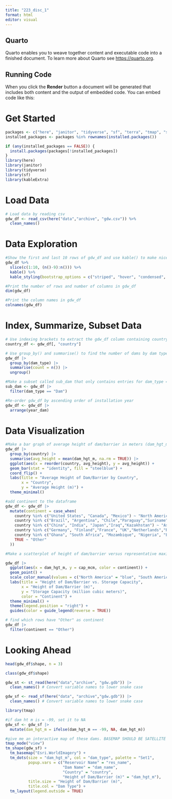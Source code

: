 ```yaml
---
title: "223_disc_1"
format: html
editor: visual
---
```


## Quarto

Quarto enables you to weave together content and executable code into a finished document. To learn more about Quarto see <https://quarto.org>.

## Running Code

When you click the **Render** button a document will be generated that includes both content and the output of embedded code. You can embed code like this:

# Get Started

```r
packages <- c("here", "janitor", "tidyverse", "sf", "terra", "tmap", "spData", "spDataLarge", "geodata", "kableExtra", "viridisLite")
installed_packages <- packages %in% rownames(installed.packages())

if (any(installed_packages == FALSE)) {
  install.packages(packages[!installed_packages])
}
library(here)
library(janitor)
library(tidyverse)
library(sf)
library(kableExtra)
```

# Load Data

```r
# Load data by reading csv
gdw_df <- read_csv(here("data","archive", "gdw.csv")) %>%
  clean_names()
```

# Data Exploration

```r
#Show the first and last 10 rows of gdw_df and use kable() to make nice HTML tables
gdw_df %>%
  slice(c(1:10, (n()-9):n())) %>%
  kable() %>%
  kable_styling(bootstrap_options = c("striped", "hover", "condensed", "responsive"))
```

```r
#Print the number of rows and number of columns in gdw_df
dim(gdw_df)
```

```r
#Print the column names in gdw_df
colnames(gdw_df)
```

# Index, Summarize, Subset Data
```r
# Use indexing brackets to extract the gdw_df column containing country names as a vector and data frame
country_df <- gdw_df[, "country"]
```

```r
# Use group_by() and summarise() to find the number of dams by dam type in gdw_df
gdw_df |> 
  group_by(dam_type) |>
  summarise(count = n()) |>
  ungroup()
```

```r
#Make a subset called sub_dam that only contains entries for dam_type == "Dam"
sub_dam <- gdw_df |> 
  filter(dam_type == "Dam")
```

```r
#Re-order gdw_df by ascending order of installation year
gdw_df <- gdw_df |> 
  arrange(year_dam)
```

# Data Visualization

```r
#Make a bar graph of average height of dam/barrier in meters (dam_hgt_m) by country
gdw_df |> 
  group_by(country) |> 
  summarise(avg_height = mean(dam_hgt_m, na.rm = TRUE)) |> 
  ggplot(aes(x = reorder(country, avg_height), y = avg_height)) +
  geom_bar(stat = "identity", fill = "steelblue") +
  coord_flip() +
  labs(title = "Average Height of Dam/Barrier by Country",
       x = "Country",
       y = "Average Height (m)") +
  theme_minimal()
```

```r
#add continent to the dataframe 
gdw_df <- gdw_df |> 
  mutate(continent = case_when(
    country %in% c("United States", "Canada", "Mexico") ~ "North America",
    country %in% c("Brazil", "Argentina", "Chile","Paraguay","Suriname","Venezuela") ~ "South America",
    country %in% c("China", "India", "Japan","Iraq","Kazakhstan") ~ "Asia",
    country %in% c("Germany", "Finland","France", "UK","Netherlands","Russia","Sweden","Ukraine") ~ "Europe",
    country %in% c("Ghana", "South Africa", "Mozambique", "Nigeria", "Egypt","Uganda","Zimbabwe") ~ "Africa",
    TRUE ~ "Other"
  ))
```


```r
#Make a scatterplot of height of dam/barrier versus representative maximum storage capacity of reservoir in million cubic meters (cap_mcm). color by continent, but not viridis. arrange legend from east to west, so North Am., South Am. Europe, Africa, Asia

gdw_df |> 
  ggplot(aes(x = dam_hgt_m, y = cap_mcm, color = continent)) +
  geom_point() +
  scale_color_manual(values = c("North America" = "blue", "South America" = "green", "Europe" = "red", "Africa" = "orange", "Asia" = "purple", "Other" = "gray")) +
  labs(title = "Height of Dam/Barrier vs. Storage Capacity",
       x = "Height of Dam/Barrier (m)",
       y = "Storage Capacity (million cubic meters)",
       color = "Continent") +
  theme_minimal() +
  theme(legend.position = "right") +
  guides(color = guide_legend(reverse = TRUE))
```
```r
# find which rows have "Other" as continent
gdw_df |> 
  filter(continent == "Other")

```

# Looking Ahead
```r
head(gdw_df$shape, n = 3)
```
```r
class(gdw_df$shape)
```

```r
gdw_st <- st_read(here("data","archive", "gdw.gdb")) |>
  clean_names() # Convert variable names to lower snake case
```
```r
gdw_sf <- read_sf(here("data", "archive","gdw.gdb")) |>
  clean_names() # Convert variable names to lower snake case
```

```r
library(tmap)

#if dam ht m is = -99, set it to NA
gdw_sf <- gdw_sf |> 
  mutate(dam_hgt_m = ifelse(dam_hgt_m == -99, NA, dam_hgt_m))

#give me an interactive map of these dams. BASEMAP SHOULD BE SATELLITE IMAGERY. size the points by their height and color them by their dam_type. when i hover over each point, show me the reservoir name, dam name, country, and height of dam/barrier
tmap_mode("view")
tm_shape(gdw_sf) +
  tm_basemap("Esri.WorldImagery") +
  tm_dots(size = "dam_hgt_m", col = "dam_type", palette = "Set1", 
          popup.vars = c("Reservoir Name" = "res_name", 
                         "Dam Name" = "dam_name", 
                         "Country" = "country", 
                         "Height of Dam/Barrier (m)" = "dam_hgt_m"),
          title.size = "Height of Dam/Barrier (m)",
          title.col = "Dam Type") +
  tm_layout(legend.outside = TRUE)
```

